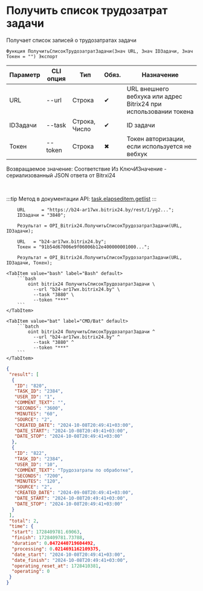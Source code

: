 ﻿---
sidebar_position: 3
---


# Получить список трудозатрат задачи
 Получает список записей о трудозатратах задачи



`Функция ПолучитьСписокТрудозатратЗадачи(Знач URL, Знач IDЗадачи, Знач Токен = "") Экспорт`

  | Параметр | CLI опция | Тип | Обяз. | Назначение |
  |-|-|-|-|-|
  | URL | --url | Строка | &#x2714; | URL внешнего вебхука или адрес Bitrix24 при использовании токена |
  | IDЗадачи | --task | Строка, Число | &#x2714; | ID задачи |
  | Токен | --token | Строка | &#x2716; | Токен авторизации, если используется не вебхук |

  
  Возвращаемое значение:   Соответствие Из КлючИЗначение - сериализованный JSON ответа от Bitrxi24

<br/>

:::tip
Метод в документации API: [task.elapseditem.getlist](https://dev.1c-bitrix.ru/rest_help/tasks/task/elapseditem/getlist.php)
:::
<br/>


```bsl title="Пример использования для 1С:Предприятие/OneScript"
    URL      = "https://b24-ar17wx.bitrix24.by/rest/1/yg2...";
    IDЗадачи = "3840";

    Результат = OPI_Bitrix24.ПолучитьСписокТрудозатратЗадачи(URL, IDЗадачи);

    URL   = "b24-ar17wx.bitrix24.by";
    Токен = "91b54d67006e9f06006b12e400000001000...";

    Результат = OPI_Bitrix24.ПолучитьСписокТрудозатратЗадачи(URL, IDЗадачи, Токен);
```
    

 <Tabs>
  
    <TabItem value="bash" label="Bash" default>
        ```bash
            oint bitrix24 ПолучитьСписокТрудозатратЗадачи \
              --url "b24-ar17wx.bitrix24.by" \
              --task "3880" \
              --token "***"
        ```
    </TabItem>
  
    <TabItem value="bat" label="CMD/Bat" default>
        ```batch
            oint bitrix24 ПолучитьСписокТрудозатратЗадачи ^
              --url "b24-ar17wx.bitrix24.by" ^
              --task "3880" ^
              --token "***"
        ```
    </TabItem>
</Tabs>


```json title="Результат"
{
 "result": [
  {
   "ID": "820",
   "TASK_ID": "2384",
   "USER_ID": "1",
   "COMMENT_TEXT": "",
   "SECONDS": "3600",
   "MINUTES": "60",
   "SOURCE": "2",
   "CREATED_DATE": "2024-10-08T20:49:41+03:00",
   "DATE_START": "2024-10-08T20:49:41+03:00",
   "DATE_STOP": "2024-10-08T20:49:41+03:00"
  },
  {
   "ID": "822",
   "TASK_ID": "2384",
   "USER_ID": "10",
   "COMMENT_TEXT": "Трудозатраты по обработке",
   "SECONDS": "7200",
   "MINUTES": "120",
   "SOURCE": "2",
   "CREATED_DATE": "2024-09-08T20:49:41+03:00",
   "DATE_START": "2024-10-08T20:49:41+03:00",
   "DATE_STOP": "2024-10-08T20:49:41+03:00"
  }
 ],
 "total": 2,
 "time": {
  "start": 1728409781.69063,
  "finish": 1728409781.73788,
  "duration": 0.0472440719604492,
  "processing": 0.0214691162109375,
  "date_start": "2024-10-08T20:49:41+03:00",
  "date_finish": "2024-10-08T20:49:41+03:00",
  "operating_reset_at": 1728410381,
  "operating": 0
 }
}
```
